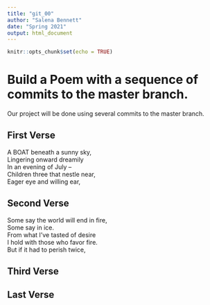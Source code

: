 ```yaml
---
title: "git_00"
author: "Salena Bennett"
date: "Spring 2021"
output: html_document
---
```


```r
knitr::opts_chunk$set(echo = TRUE)
```
# Build a Poem with a sequence of commits to the master branch.
Our project will be done using several commits to the master branch.
<!-- Do not modify or change any text in "!--" bracketed areas such as this --- these are instructions to
you, if you change any of this the git program will notice it and compromise your git merging strategy !-->

## First Verse 
<!--Put the first five lines of a poem by Lewis Carrol in this section!-->


A BOAT beneath a sunny sky,  
Lingering onward dreamily  
In an evening of July --  
Children three that nestle near,  
Eager eye and willing ear,  


## Second Verse
<!--Put the first five lines of a poem by Robert Frost here!-->

Some say the world will end in fire,  
  Some say in ice.  
  From what I've tasted of desire  
  I hold with those who favor fire.  
  But if it had to perish twice,  

## Third Verse
<!--Put the first two verses of The Walrus and the Carpenter here!-->

## Last Verse
<!--Put a short poem of your choice 8-20 lines,here!-->

